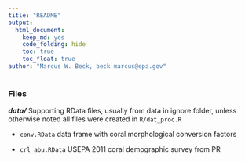```yaml
---
title: "README"
output: 
  html_document:
    keep_md: yes
    code_folding: hide
    toc: true
    toc_float: true
author: "Marcus W. Beck, beck.marcus@epa.gov"
---
```


### Files

**_data/_** Supporting RData files, usually from data in ignore folder, unless otherwise noted all files were created in `R/dat_proc.R`

* `conv.RData` data frame with coral morphological conversion factors

* `crl_abu.RData` USEPA 2011 coral demographic survey from PR